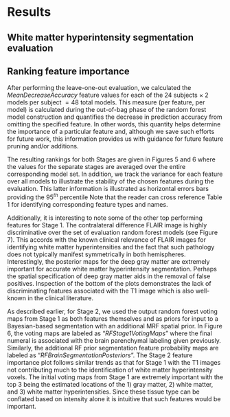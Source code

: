 
# Results


## White matter hyperintensity segmentation evaluation

\textcolor{blue}{In Figure 8 we provide the segmentation evaluations derived from the leave-one-out evaluation
of the previously described TBI data.  These performance measures include sensitivity,
positive predictive value, $F_1$ score, and relative volume difference.  The three lesion
size ranges over which these measures are computed to illustrate the variation
in performance with lesion size.  Smaller lesions ($< 12$ voxels) are more difficult
to identify which is why the sensitivity is widely varied over the cohort vs. the largest
set of voxels ($> 28$ voxels).   The first three measures are based on the identification of
entire lesions.  The relative volume difference provides a direct assessment of how accurate
the volumetric estimate is when comparing the manually identified lesions versus the
automatically predicted lesions.}

<!--

In Figure 8 are the segmentation comparisons derived from manual segmentations of the same
data.  Despite the large variability characteristic with manual labelings in related fields
[@Grimaud:1996aa;@styner2008;@Garcia-Lorenzo:2013aa], such labelings are characteristic of
current clinical practices and the methodology proposed herein is readily adapted to refinements
in training data.

On the left of Figure 8 are the improvement in Dice values [@tustison2009],
over all white matter hyperintensities when comparing the segmentations between the two stages
where the sum is taken over all individually labeled manual, $T_r$, and automated, $S_r$, lesions and $\cap$
represents the intersection between the manual/automated lesion pair.  Performing
the second round of supervised learning improves these Dice values.  One can also note from the
right side of Figure 7 that the total lesion load volume illustrates a few subjects that are
severe outliers in terms of the number of false positives.  The second round helps to
correct this issue.

-->


<!--

![Evaluation measures for the leave-one-out protocol of the described protocol in the Methods
section:  (a) sensitivity, (b) positive predictive value, (c) $F_1$ score, and (d) relative
volume difference.   The three quantile ranges include the following lesion volume ranges:
$[3-12)$, $[12-28)$, and $[28-551]$ based on the manually-derived lesion volumes.  These
measures are computed for both Stages.  Overall improvement is seen as the
second Stage RF model is applied for all three quantile ranges.](Figures/evaluationResults.png)

-->


## Ranking feature importance

After performing the leave-one-out evaluation,
we calculated the _MeanDecreaseAccuracy_ feature values for each of the 24 subjects $\times$
2 models per subject $=48$ total models.  This measure (per feature, per model) is calculated
during the out-of-bag phase of the random forest model construction and quantifies the decrease
in prediction accuracy from omitting the specified feature.  In other words, this quantity
helps determine the importance of a particular feature and, although we save such
efforts for future work, this information provides us with guidance for future feature
pruning and/or additions.

<!--

![Average _MeanDecreaseAccuracy_ plots generated from the creation of all 24 random
forest models for Stage 1 during the leave-one-out evaluation.  These plots
are useful in providing a quantitative assessment of the predictive importance of each feature.
Features are ranked in descending order of importance.
The horizontal error bars provide the $95^{th}$ percentile
 and illustrate the
stability of the feature importance across the leave-one-out models.
At this initial stage only 31 features images are used.](Figures/averageLeaveOneOutStage1.png)



![Average _MeanDecreaseAccuracy_ plots generated from the creation of all 24 random
forest models for Stage 2 during the leave-one-out evaluation.  These plots
are useful in providing a quantitative assessment of the predictive importance of each feature.
Features are ranked in descending order of importance.
The horizontal error bars provide the $95^{th}$ percentile and illustrate the
stability of the feature importance across the leave-one-out models.
We augment the 31 feature images from the first stage by adding an additional
7 voting maps and 7 segmentation posteriors from application of the Bayesian-based
segmentation for a total of 45 images for the second stage.](Figures/averageLeaveOneOutStage2.png)

-->

The resulting rankings for both Stages are given in Figures 5 and 6 where the values for the
separate stages are averaged over the entire corresponding model set.  In addition, we
track the variance for each feature over all models to illustrate the stability of
the chosen features during the evaluation.  This latter information is illustrated as
horizontal errors bars providing the $95^{th}$ percentile
Note that the reader can cross reference Table 1 for identifying corresponding feature types
and names.

<!--
One can also use these measurements as a type of sanity check.  For example, from the Stage
1  plot, one can see that the _MeanDecreaseAccuracy_ values for the location indices in the
anterior-posterior direction (i.e., _TemplateIndicesWarped1_) are greater than
those for either the inferior-superior (i.e., _TemplateIndicesWarped2_) or the
left-right (i.e., _TemplateIndicesWarped0_) directions in the space of the symmetric
template.
-->

Additionally, it is interesting to note some of the other top performing features for Stage 1.
The contralateral difference FLAIR image is  highly discriminative over the set of
evaluation random forest models (see Figure 7).  This accords with the known clinical relevance of
FLAIR images for identifying white matter hyperintensities and the fact that such
pathology does not typically manifest symmetrically in both hemispheres.  Interestingly, the
posterior maps for the deep gray matter are extremely important for accurate white matter
hyperintensity segmentation.  Perhaps the spatial specification of deep
gray matter aids in the removal of false positives.  Inspection of the bottom of the
plots demonstrates the lack of discriminating features associated with the
T1 image which is also well-known in the clinical literature.

<!--

![(a) FLAIR image slice illustrating WMHs which have been manually delineated.
The region around the WMHs is enlarged (b) in the original FLAIR and the
(c) contralateral FLAIR difference image.](Figures/FLAIRcontralaleteralWithLesionsAlternate.png)

-->

As described earlier, for Stage 2, we used the output random forest voting maps from Stage
1 as both features themselves and as priors for input to a Bayesian-based segmentation with
an additional MRF spatial prior.  In Figure 6, the voting maps are labeled as
"_RFStage1VotingMaps_" where the final numeral is associated with the brain
parenchymal labeling given previously.  Similarly, the additional RF prior segmentation
feature probability maps are labeled as "_RFBrainSegmentationPosteriors_".
The Stage 2 feature importance plot follows similar
trends as that for Stage 1 with the T1 images not contributing much to the identification
of white matter hyperintensity voxels.  The initial voting maps from Stage 1 are extremely
important with the top 3 being the estimated locations of the 1) gray matter, 2) white matter, and
3) white matter hyperintensities.  Since these tissue type can be conflated based on intensity
alone it is intuitive that such features would be important.
